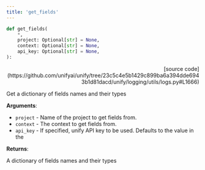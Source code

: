 ```yaml
---
title: 'get_fields'
---
```


```python
def get_fields(
    *,
    project: Optional[str] = None,
    context: Optional[str] = None,
    api_key: Optional[str] = None,
):
```

<p align="right">[source code](https://github.com/unifyai/unify/tree/23c5c4e5b1429c899ba6a394dde6943b1d81dacd/unify/logging/utils/logs.py#L1666)</p>

Get a dictionary of fields names and their types

**Arguments**:

- `project` - Name of the project to get fields from.
- `context` - The context to get fields from.
- `api_key` - If specified, unify API key to be used. Defaults to the value in the



**Returns**:

A dictionary of fields names and their types